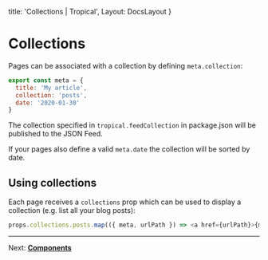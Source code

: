 
  title: 'Collections | Tropical',
  Layout: DocsLayout
}

# Collections

Pages can be associated with a collection by defining `meta.collection`:

```javascript
export const meta = {
  title: 'My article',
  collection: 'posts',
  date: '2020-01-30'
}
```

The collection specified in `tropical.feedCollection` in package.json will be published to the JSON Feed.

If your pages also define a valid `meta.date` the collection will be sorted by date.

## Using collections

Each page receives a `collections` prop which can be used to display a collection (e.g. list all your blog posts):

```javascript
props.collections.posts.map(({ meta, urlPath }) => <a href={urlPath}>{meta.title} - {meta.date}</a>
```

---

Next: [**Components**](/docs/components)
